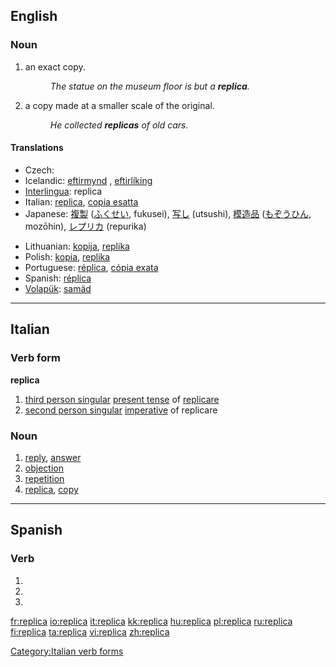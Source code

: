 ==English==

===Noun===
{{en-noun}}

# an exact copy.
#: ''The statue on the museum floor is but a '''replica'''.''
# a copy made at a smaller scale of the original.
#: ''He collected '''replicas''' of old cars.''

====Translations====
{{trans-top|an exact copy}}
* Czech: {{t|cs|replika|f}}
* Icelandic: [[eftirmynd]] {{f}}, [[eftirlíking]] {{f}}
* [[Interlingua]]: replica
* Italian: [[replica]], [[copia esatta]]
* Japanese: [[複製]] ([[ふくせい]], fukusei), [[写し]] (utsushi), [[模造品]] ([[もぞうひん]], mozōhin), [[レプリカ]] (repurika)
{{trans-mid}}
* Lithuanian: [[kopija]], [[replika]]
* Polish: [[kopia]], [[replika]]
* Portuguese: [[réplica]], [[cópia exata]]
* Spanish: [[réplica]]
* [[Volapük]]: [[samäd]]
{{trans-bottom}}

----

==Italian==

===Verb form===
'''replica'''

# [[third person singular]]  [[present tense]] of [[replicare]]
# [[second person singular]] [[imperative]] of replicare

===Noun===
{{it-noun|replic|f|a|he}}

# [[reply]], [[answer]]
# [[objection]]
# [[repetition]]
# [[replica]], [[copy]]

[[Category:Italian verb forms]]

----

==Spanish==

===Verb===
{{es-verb-form|replicar}}

# {{es-verb form of|ending=ar|mood=imperative|sense=affirmative|pers=2|formal=no|number=singular|[[replicar]]}}
# {{es-verb form of|ending=ar|mood=indicative|tense=present|pers=2|formal=yes|number=singular|[[replicar]]}}
# {{es-verb form of|ending=ar|mood=indicative|tense=present|pers=3|number=singular|[[replicar]]}}

[[fr:replica]]
[[io:replica]]
[[it:replica]]
[[kk:replica]]
[[hu:replica]]
[[pl:replica]]
[[ru:replica]]
[[fi:replica]]
[[ta:replica]]
[[vi:replica]]
[[zh:replica]]
